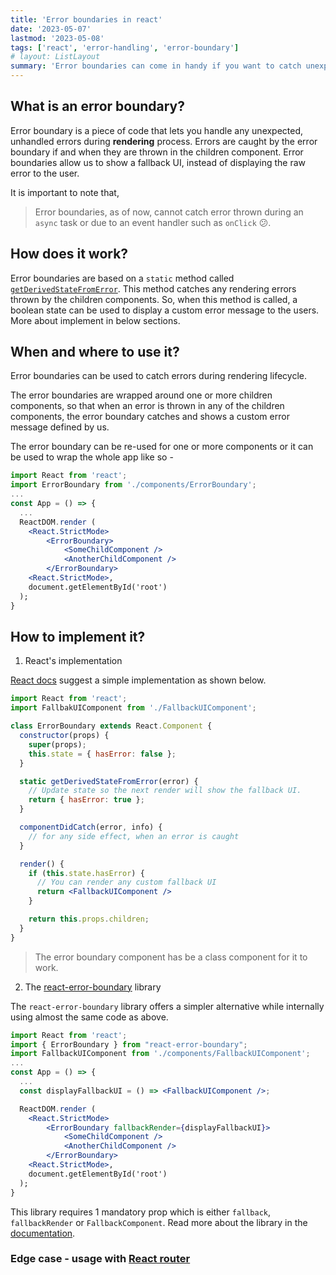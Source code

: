 ```yaml
---
title: 'Error boundaries in react'
date: '2023-05-07'
lastmod: '2023-05-08'
tags: ['react', 'error-handling', 'error-boundary']
# layout: ListLayout
summary: 'Error boundaries can come in handy if you want to catch unexpected errors during rendering lifecycle.'
---
```


<TOCInline toc={props.toc} exclude="Overview" />

## What is an error boundary?

Error boundary is a piece of code that lets you handle any unexpected, unhandled errors during **rendering** process. Errors are caught by the error boundary if and when they are thrown in the children component. Error boundaries allow us to show a fallback UI, instead of
displaying the raw error to the user.

It is important to note that,

> Error boundaries, as of now, cannot catch error thrown during an `async` task or due to an event handler such as `onClick` 😕.

## How does it work?

Error boundaries are based on a `static` method called [`getDerivedStateFromError`](https://react.dev/reference/react/Component#static-getderivedstatefromerror).
This method catches any rendering errors thrown by the children components. So, when this method is called, a boolean state can be used to display a custom error message to the users. More about implement in below sections.

## When and where to use it?

Error boundaries can be used to catch errors during rendering lifecycle.

The error boundaries are wrapped around one or more children components, so that when an error is thrown in any of the children components, the error boundary catches and shows a custom error message defined by us.

The error boundary can be re-used for one or more components or it can be used to wrap the whole app like so -

```jsx:App.jsx
import React from 'react';
import ErrorBoundary from './components/ErrorBoundary';
...
const App = () => {
  ...
  ReactDOM.render (
    <React.StrictMode>
        <ErrorBoundary>
            <SomeChildComponent />
            <AnotherChildComponent />
        </ErrorBoundary>
    <React.StrictMode>,
    document.getElementById('root')
  );
}
```

## How to implement it?

1. React's implementation

[React docs](https://react.dev/reference/react/Component#catching-rendering-errors-with-an-error-boundary) suggest a simple implementation as shown below.

```jsx:components/ErrorBoundary.jsx
import React from 'react';
import FallbakUIComponent from './FallbackUIComponent';

class ErrorBoundary extends React.Component {
  constructor(props) {
    super(props);
    this.state = { hasError: false };
  }

  static getDerivedStateFromError(error) {
    // Update state so the next render will show the fallback UI.
    return { hasError: true };
  }

  componentDidCatch(error, info) {
    // for any side effect, when an error is caught
  }

  render() {
    if (this.state.hasError) {
      // You can render any custom fallback UI
      return <FallbackUIComponent />
    }

    return this.props.children;
  }
}
```

> The error boundary component has be a class component for it to work.

2. The [react-error-boundary](https://github.com/bvaughn/react-error-boundary) library

The `react-error-boundary` library offers a simpler alternative while internally using almost the same code as above.

```jsx:App.jsx
import React from 'react';
import { ErrorBoundary } from "react-error-boundary";
import FallbackUIComponent from './components/FallbackUIComponent';
...
const App = () => {
  ...
  const displayFallbackUI = () => <FallbackUIComponent />;

  ReactDOM.render (
    <React.StrictMode>
        <ErrorBoundary fallbackRender={displayFallbackUI}>
            <SomeChildComponent />
            <AnotherChildComponent />
        </ErrorBoundary>
    <React.StrictMode>,
    document.getElementById('root')
  );
}
```

This library requires 1 mandatory prop which is either `fallback`, `fallbackRender` or `FallbackComponent`. Read more about the library in the [documentation](https://github.com/bvaughn/react-error-boundary).

### Edge case - usage with [React router](https://v5.reactrouter.com/web/guides/quick-start)
